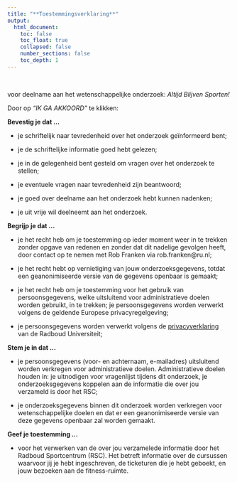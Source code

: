 ```yaml
---
title: "**Toestemmingsverklaring**"
output: 
  html_document:
    toc: false
    toc_float: true
    collapsed: false
    number_sections: false
    toc_depth: 1
---
```

<br>  
  


voor deelname aan het wetenschappelijke onderzoek: 
  *Altijd Blijven Sporten!*
  
  
  
  Door op *"IK GA AKKOORD"* te klikken:
  
  
  **Bevestig je dat ...**
  
- je schriftelijk naar tevredenheid over het onderzoek geïnformeerd bent;

- je de schriftelijke informatie goed hebt gelezen;

- je in de gelegenheid bent gesteld om vragen over het onderzoek te stellen;

- je eventuele vragen naar tevredenheid zijn beantwoord;

- je goed over deelname aan het onderzoek hebt kunnen nadenken;

- je uit vrije wil deelneemt aan het onderzoek.

**Begrijp je dat ...**
  
  - je het recht heb om je toestemming op ieder moment weer in te trekken zonder opgave van redenen en zonder dat dit nadelige gevolgen heeft, door contact op te nemen met Rob Franken via rob.franken@ru.nl;

- je het recht hebt op vernietiging van jouw onderzoeksgegevens, totdat een geanonimiseerde versie van de gegevens openbaar is gemaakt;

- je het recht heb om je toestemming voor het gebruik van persoonsgegevens, welke uitsluitend voor administratieve doelen worden gebruikt, in te trekken; je persoonsgegevens worden verwerkt volgens de geldende Europese privacyregelgeving;

- je persoonsgegevens worden verwerkt volgens de <a href="https://www.ru.nl/vaste-onderdelen/privacyverklaring-radboud-universiteit" target="_blank">privacyverklaring</a> van de Radboud Universiteit;


**Stem je in dat ...**
  
  - je persoonsgegevens (voor- en achternaam, e-mailadres) uitsluitend worden verkregen voor administratieve doelen. Administratieve doelen houden in: je uitnodigen voor vragenlijst tijdens dit onderzoek, je onderzoeksgegevens koppelen aan de informatie die over jou verzameld is door het RSC;

- je onderzoeksgegevens binnen dit onderzoek worden verkregen voor wetenschappelijke doelen en dat er een geanonimiseerde versie van deze gegevens openbaar zal worden gemaakt.


**Geef je toestemming ...**
  
  - voor het verwerken van de over jou verzamelede informatie door het Radboud Sportcentrum (RSC). Het betreft informatie over de cursussen waarvoor jij je hebt ingeschreven, de ticketuren die je hebt geboekt, en jouw bezoeken aan de fitness-ruimte.

